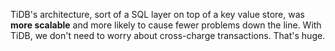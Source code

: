 TiDB's architecture, sort of a SQL layer on top of a key value store, was **more scalable** and more likely to cause fewer problems down the line. With TiDB, we don't need to worry about cross-charge transactions. That's huge.